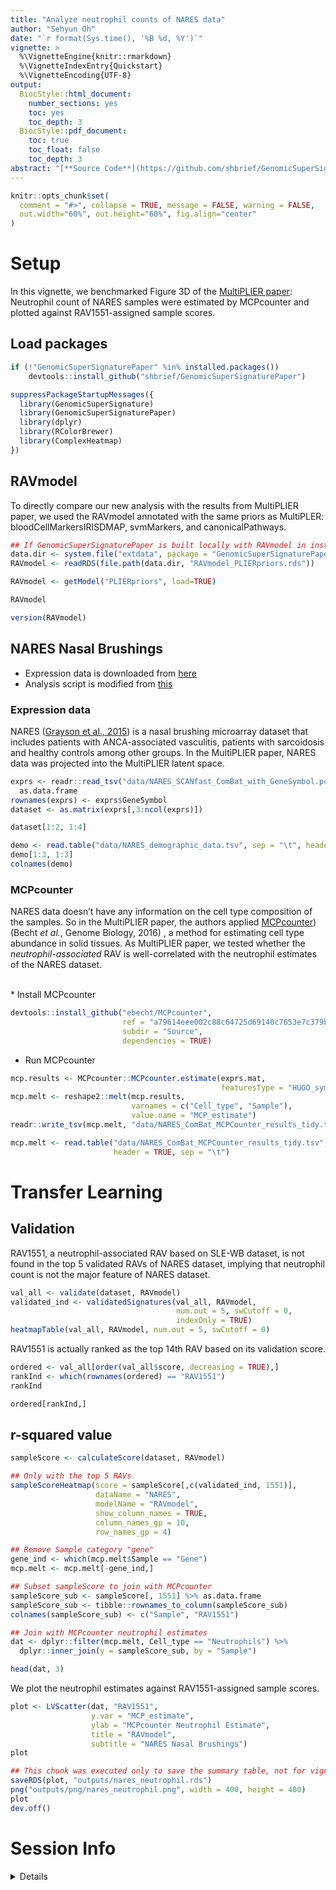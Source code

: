```yaml
---
title: "Analyze neutrophil counts of NARES data"
author: "Sehyun Oh"
date: "`r format(Sys.time(), '%B %d, %Y')`"
vignette: >
  %\VignetteEngine{knitr::rmarkdown}
  %\VignetteIndexEntry{Quickstart}
  %\VignetteEncoding{UTF-8}
output:
  BiocStyle::html_document:
    number_sections: yes
    toc: yes
    toc_depth: 3
  BiocStyle::pdf_document:
    toc: true
    toc_float: false
    toc_depth: 3
abstract: "[**Source Code**](https://github.com/shbrief/GenomicSuperSignaturePaper/blob/master/Results/NARES/neutrophil_counts_NARES.Rmd)"
---
```


```r
knitr::opts_chunk$set(
  comment = "#>", collapse = TRUE, message = FALSE, warning = FALSE,
  out.width="60%", out.height="60%", fig.align="center"
)
```


# Setup
In this vignette, we benchmarked Figure 3D of the [MultiPLIER paper](https://www.sciencedirect.com/science/article/pii/S240547121930119X?via%3Dihub): 
Neutrophil count of NARES samples were estimated by MCPcounter and plotted 
against RAV1551-assigned sample scores.

## Load packages
```r
if (!"GenomicSuperSignaturePaper" %in% installed.packages())
    devtools::install_github("shbrief/GenomicSuperSignaturePaper")

suppressPackageStartupMessages({
  library(GenomicSuperSignature)
  library(GenomicSuperSignaturePaper)
  library(dplyr)
  library(RColorBrewer)
  library(ComplexHeatmap)
})
```

## RAVmodel
To directly compare our new analysis with the results from MultiPLIER paper, we
used the RAVmodel annotated with the same priors as MultiPLER: 
bloodCellMarkersIRISDMAP, svmMarkers, and canonicalPathways.

```r
## If GenomicSuperSignaturePaper is built locally with RAVmodel in inst/extdata
data.dir <- system.file("extdata", package = "GenomicSuperSignaturePaper")
RAVmodel <- readRDS(file.path(data.dir, "RAVmodel_PLIERpriors.rds"))
```

```r
RAVmodel <- getModel("PLIERpriors", load=TRUE)
```

```r
RAVmodel

version(RAVmodel)
```

## NARES Nasal Brushings
- Expression data is downloaded from [here](https://github.com/greenelab/multi-plier/blob/master/data/expression_data/NARES_SCANfast_ComBat_with_GeneSymbol.pcl)      
- Analysis script is modified from [this](https://github.com/greenelab/multi-plier/blob/master/14-NARES_MCPcounter.Rmd)

### Expression data
NARES ([Grayson et al., 2015](https://onlinelibrary.wiley.com/doi/full/10.1002/art.39153))
is a nasal brushing microarray dataset that includes patients with 
ANCA-associated vasculitis, patients with sarcoidosis and healthy controls 
among other groups. In the MultiPLIER paper, NARES data was projected into 
the MultiPLIER latent space.    

```r
exprs <- readr::read_tsv("data/NARES_SCANfast_ComBat_with_GeneSymbol.pcl") %>% 
  as.data.frame
rownames(exprs) <- exprs$GeneSymbol
dataset <- as.matrix(exprs[,3:ncol(exprs)])

dataset[1:2, 1:4]
```

```r
demo <- read.table("data/NARES_demographic_data.tsv", sep = "\t", header = TRUE)
demo[1:3, 1:3]
colnames(demo)
```

### MCPcounter
NARES data doesn't have any information on the cell type composition of the 
samples. So in the MultiPLIER paper, the authors applied 
[MCPcounter](https://doi.org/10.1186/s13059-016-1070-5)) (Becht *et al.*, Genome Biology, 2016)
, a method for estimating cell type abundance in solid tissues. As MultiPLIER 
paper, we tested whether the *neutrophil-associated* RAV is well-correlated 
with the neutrophil estimates of the NARES dataset.

</br>
* Install MCPcounter
```r
devtools::install_github("ebecht/MCPcounter", 
                         ref = "a79614eee002c88c64725d69140c7653e7c379b4",
                         subdir = "Source",
                         dependencies = TRUE)
```

* Run MCPcounter
```r
mcp.results <- MCPcounter::MCPcounter.estimate(exprs.mat, 
                                               featuresType = "HUGO_symbols")
mcp.melt <- reshape2::melt(mcp.results, 
                           varnames = c("Cell_type", "Sample"),
                           value.name = "MCP_estimate")
readr::write_tsv(mcp.melt, "data/NARES_ComBat_MCPCounter_results_tidy.tsv")
```

```r
mcp.melt <- read.table("data/NARES_ComBat_MCPCounter_results_tidy.tsv", 
                       header = TRUE, sep = "\t")
```








# Transfer Learning
## Validation
RAV1551, a neutrophil-associated RAV based on SLE-WB dataset, is not found in 
the top 5 validated RAVs of NARES dataset, implying that neutrophil count is 
not the major feature of NARES dataset.

```r
val_all <- validate(dataset, RAVmodel) 
validated_ind <- validatedSignatures(val_all, RAVmodel,
                                     num.out = 5, swCutoff = 0, 
                                     indexOnly = TRUE)
heatmapTable(val_all, RAVmodel, num.out = 5, swCutoff = 0)
```

RAV1551 is actually ranked as the top 14th RAV based on its validation score.
```r
ordered <- val_all[order(val_all$score, decreasing = TRUE),]
rankInd <- which(rownames(ordered) == "RAV1551")
rankInd

ordered[rankInd,]
```

## r-squared value 
```r
sampleScore <- calculateScore(dataset, RAVmodel)
```

```r
## Only with the top 5 RAVs
sampleScoreHeatmap(score = sampleScore[,c(validated_ind, 1551)],
                   dataName = "NARES",
                   modelName = "RAVmodel",
                   show_column_names = TRUE,
                   column_names_gp = 10,
                   row_names_gp = 4)
```

```r
## Remove Sample category "gene"
gene_ind <- which(mcp.melt$Sample == "Gene")
mcp.melt <- mcp.melt[-gene_ind,]

## Subset sampleScore to join with MCPcounter
sampleScore_sub <- sampleScore[, 1551] %>% as.data.frame
sampleScore_sub <- tibble::rownames_to_column(sampleScore_sub)
colnames(sampleScore_sub) <- c("Sample", "RAV1551")

## Join with MCPcounter neutrophil estimates
dat <- dplyr::filter(mcp.melt, Cell_type == "Neutrophils") %>%
  dplyr::inner_join(y = sampleScore_sub, by = "Sample")

head(dat, 3)
```

We plot the neutrophil estimates against RAV1551-assigned sample scores.
```r
plot <- LVScatter(dat, "RAV1551", 
                  y.var = "MCP_estimate",
                  ylab = "MCPcounter Neutrophil Estimate",
                  title = "RAVmodel",
                  subtitle = "NARES Nasal Brushings")
plot
```

```r
## This chunk was executed only to save the summary table, not for vignettes.
saveRDS(plot, "outputs/nares_neutrophil.rds")
png("outputs/png/nares_neutrophil.png", width = 400, height = 400)
plot
dev.off()
```




# Session Info
<details>
    ```r
sessionInfo()
```
</details>
